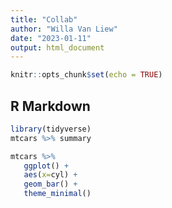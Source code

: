 ```yaml
---
title: "Collab"
author: "Willa Van Liew"
date: "2023-01-11"
output: html_document
---
```


```r
knitr::opts_chunk$set(echo = TRUE)
```

## R Markdown

```r
library(tidyverse)
mtcars %>% summary
```
```r
mtcars %>% 
   ggplot() + 
   aes(x=cyl) + 
   geom_bar() + 
   theme_minimal()
```

